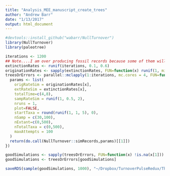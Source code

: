 ```yaml
---
title: "Analysis_MEE_manuscript_create_trees"
author: "Andrew Barr"
date: "1/13/2017"
output: html_document
---
```


```r
#devtools::install_github("wabarr/NullTurnover")
library(NullTurnover)
library(paleotree)
```


```r
iterations <- 1200
## Note....I am over producing fossil records because some of them will fail, and I need to get more than 1000
extinctionRates <- runif(iterations, 0.1, 0.6)
originationRates <- sapply(extinctionRates, FUN=function(x) runif(1, min = x, max=0.6))
treesOrErrors <- parallel::mclapply(1:iterations, mc.cores = 4, FUN=function(x){
  params <- list(
    origRateSim = originationRates[x],
    extRateSim = extinctionRates[x],
    totalTime=c(4,8),
    sampRateSim = runif(1, 0.5, 2),
    nruns = 1,
    plot=FALSE,
    startTaxa = round(runif(1, 1, 5), 0),
    nSamp = c(30,100),
    nExtant=c(0,500),
    nTotalTaxa = c(0,500),
    maxAttempts = 100
  )
  return(do.call(NullTurnover::simRecords,params)[[1]])
})

goodSimulations <- sapply(treesOrErrors, FUN=function(x) !is.na(x[1]))
goodSimulations <- treesOrErrors[goodSimulations]

saveRDS(sample(goodSimulations, 1000), "~/Dropbox/TurnoverPulseRedux/ThousandTrees.RDS")
```
